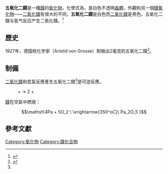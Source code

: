 {{Chembox
| IUPACName = Protactinium(V) oxide
| ImageFile = Protactinium(V) oxide.jpg
| ImageName = Protactinium(V) oxide
| Section1 = {{Chembox Identifiers
| CASNo = 12036-75-8
|  SMILES = O=[Pa](=O)O[Pa](=O)=O
|  SMILES1 = O=[Pa]12O[Pa]3(=O)O[Pa](=O)(O1)O[Pa](=O)(O2)O3
|  StdInChI = 1S/5O.2Pa
|  InChI = 1S/10O.4Pa
|  StdInChIKey = LDJMPPCAULZCAH-UHFFFAOYSA-N
|  InChIKey = YHCILLCTPZINHI-UHFFFAOYSA-N
}}
| Section2 = {{Chembox Properties
|  Formula={{Chem|Pa|2|O|5|}}
|  MolarMass = 542.0688 g mol<sup>-1</sup>
|  ExactMass = 542.04633 g mol<sup>-1</sup>
|  Appearance = 白色不透明晶體
| Density = 10.96 g/cm<sup>3</sup>
}}
| Section3 = {{Chembox Structure
|  CrystalStruct = 斜方晶系
|  SpaceGroup = Fm-3m, No. 225
}}
}}
'''五氧化二鏷'''是一種[[鏷|鏷]]的[[氧化物|氧化物]]，化學式為{{Chem|Pa|2|O|5|}}，是白色不透明[[晶體|晶體]]，外觀和另一個[[鏷|鏷]][[氧化物|氧化物]]——[[二氧化鏷|二氧化鏷]]有很大的不同，'''五氧化二鏷'''是白色而[[二氧化鏷|二氧化鏷]]是黑色。五氧化二鏷与氢气反应产生二氧化鏷。<ref name="When it is reduced with hydrogen, it forms PaO2.">{{cite journal | doi =  10.1021/ja01652a011 | year =  1954 | last1 =  Sellers | first1 =  Philip A. | last2 =  Fried | first2 =  Sherman | last3 =  Elson | first3 =  Robert E. | last4 =  Zachariasen | first4 =  W. H. | journal =  Journal of the American Chemical Society | volume =  76 | pages =  5935 | title = The Preparation of Some Protactinium Compounds and the Metal}}</ref>

== 歷史 ==
1927年，德国核化学家{{le|阿里斯蒂德·格罗斯|Aristid von Grosse}}（Aristid von Grosse）制做出2毫克的五氧化二鏷<ref>{{cite journal|author = von Grosse, Aristid |title = Das Element 91; seine Eigenschaften und seine Gewinnung |pages = 233–245|journal = [[Berichte_der_deutschen_chemischen_Gesellschaft|Berichte der deutschen chemischen Gesellschaft]]|doi = 10.1002/cber.19280610137|volume = 61|issue = 1|year = 1928}}</ref>。

== 制備 ==
[[二氧化鏷|二氧化鏷]]和氫氣反應產生五氧化二鏷<ref name="When it is reduced with hydrogen, it forms PaO2."/>是可逆反應。
: {{Chem|Pa|2|O|5}} + {{Chem|H|2}} → 2{{Chem|PaO|2}} + {{Chem|H|2|O}}

[[鏷|鏷]]在空氣中燃燒：
:<math>\mathsf{4Pa + 5O_2 \ \xrightarrow{350^oC}\ Pa_2O_5 }</math>

== 參考文獻 ==
{{Reflist}}
{{鏷化合物}}
{{氧化物}}
{{Inorganic-compound-stub}}

[[Category:氧化物|Category:氧化物]]
[[Category:鏷化合物|Category:鏷化合物]]